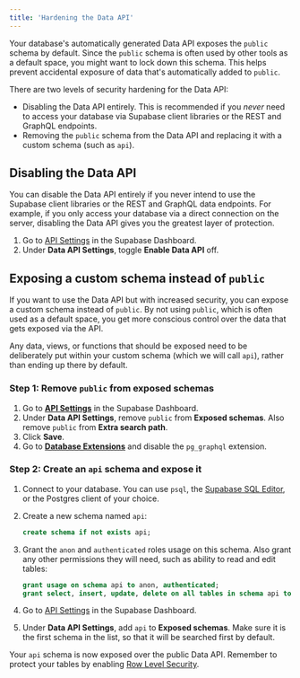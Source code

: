 ```yaml
---
title: 'Hardening the Data API'
---
```


Your database's automatically generated Data API exposes the `public` schema by default. Since the `public` schema is often used by other tools as a default space, you might want to lock down this schema. This helps prevent accidental exposure of data that's automatically added to `public`.

There are two levels of security hardening for the Data API:

- Disabling the Data API entirely. This is recommended if you _never_ need to access your database via Supabase client libraries or the REST and GraphQL endpoints.
- Removing the `public` schema from the Data API and replacing it with a custom schema (such as `api`).

## Disabling the Data API

You can disable the Data API entirely if you never intend to use the Supabase client libraries or the REST and GraphQL data endpoints. For example, if you only access your database via a direct connection on the server, disabling the Data API gives you the greatest layer of protection.

1. Go to [API Settings](/dashboard/project/_/settings/api) in the Supabase Dashboard.
1. Under **Data API Settings**, toggle **Enable Data API** off.

## Exposing a custom schema instead of `public`

If you want to use the Data API but with increased security, you can expose a custom schema instead of `public`. By not using `public`, which is often used as a default space, you get more conscious control over the data that gets exposed via the API.

Any data, views, or functions that should be exposed need to be deliberately put within your custom schema (which we will call `api`), rather than ending up there by default.

### Step 1: Remove `public` from exposed schemas

1.  Go to [**API Settings**](/dashboard/project/_/settings/api) in the Supabase Dashboard.
1.  Under **Data API Settings**, remove `public` from **Exposed schemas**. Also remove `public` from **Extra search path**.
1.  Click **Save**.
1.  Go to [**Database Extensions**](/dashboard/project/_/database/extensions) and disable the `pg_graphql` extension.

### Step 2: Create an `api` schema and expose it

1.  Connect to your database. You can use `psql`, the [Supabase SQL Editor](/dashboard/project/_/sql), or the Postgres client of your choice.

1.  Create a new schema named `api`:
    
    ```sql
    create schema if not exists api;
    ```

1.  Grant the `anon` and `authenticated` roles usage on this schema. Also grant any other permissions they will need, such as ability to read and edit tables:

    ```sql
    grant usage on schema api to anon, authenticated;
    grant select, insert, update, delete on all tables in schema api to anon, authenticated;
    ```

1.  Go to [API Settings](/dashboard/project/_/settings/api) in the Supabase Dashboard.

1.  Under **Data API Settings**, add `api` to **Exposed schemas**. Make sure it is the first schema in the list, so that it will be searched first by default.

<Admonition type="danger" label="Enable RLS on tables in all exposed schemas">

Your `api` schema is now exposed over the public Data API. Remember to protect your tables by enabling [Row Level Security](/docs/guides/database/postgres/row-level-security).

</Admonition>

